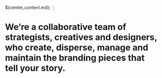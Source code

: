 

  ${centre_content.md};
`;


<StyledDiv>

# We’re a collaborative team of strategists, creatives and designers, who create, disperse, manage and maintain the branding pieces that tell your story.

</StyledDiv>
